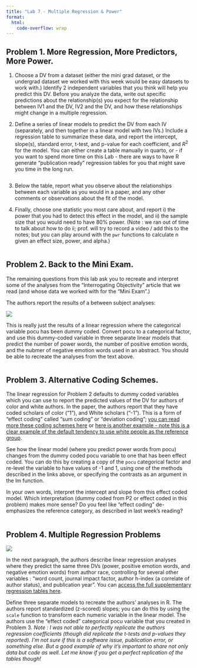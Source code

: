 ```yaml
---
title: "Lab 7 - Multiple Regression & Power"
format: 
  html:
    code-overflow: wrap
---
```


## Problem 1. More Regression, More Predictors, More Power.

1.  Choose a DV from a dataset (either the mini grad dataset, or the undergrad dataset we worked with this week would be easy datasets to work with.) Identify 2 independent variables that you think will help you predict this DV. Before you analyze the data, write out specific predictions about the relationship(s) you expect for the relationship between IV1 and the DV, IV2 and the DV, and how these relationships might change in a multiple regression.

2.  Define a series of linear models to predict the DV from each IV (separately, and then together in a linear model with two IVs.) Include a regression table to summarize these data, and report the intercept, slope(s), standard error, t-test, and p-value for each coefficient, and $R^2$ for the model. You can either create a table manually in quarto, or - if you want to spend more time on this Lab - there are ways to have R generate "publication ready" regression tables for you that might save you time in the long run.

```r

```

3.  Below the table, report what you observe about the relationships between each variable as you would in a paper, and any other comments or observations about the fit of the model.

4.  Finally, choose one statistic you most care about, and report i) the power that you had to detect this effect in the model, and ii) the sample size that you would need to have 80% power. (Note : we ran out of time to talk about how to do ii; prof. will try to record a video / add this to the notes; but you can play around with the `pwr` functions to calculate n given an effect size, power, and alpha.)

```r

```

## Problem 2. Back to the Mini Exam.

The remaining questions from this lab ask you to recreate and interpret some of the analyses from the "Interrogating Objectivity" article that we read (and whose data we worked with for the "Mini Exam".)

The authors report the results of a between subject analyses:

![](images/clipboard-1265155660.png)

This is really just the results of a linear regression where the categorical variable pocu has been dummy coded. Convert pocu to a categorical factor, and use this dummy-coded variable in three separate linear models that predict the number of power words, the number of positive emotion words, and the nubmer of negative emotion words used in an abstract. You should be able to recreate the analyses from the text above.

```r

```

## Problem 3. Alternative Coding Schemes.

The linear regression for Problem 2 defaults to dummy coded variables which you can use to report the predicted values of the DV for authors of color and white authors. In the paper, the authors report that they have coded scholars of color ("1"), and White scholars ("-1"). This is a form of "effect coding" called "sum coding" or "deviation coding"; [you can read more these coding schemes here](https://marissabarlaz.github.io/portfolio/contrastcoding/#effects-coding) or [here is another example - note this is a clear example of the default tendency to use white people as the reference group](https://stats.oarc.ucla.edu/spss/faq/coding-systems-for-categorical-variables-in-regression-analysis/).

See how the linear model (where you predict power words from pocu) changes from the dummy coded pocu variable to one that has been effect coded. You can do this by creating a copy of the `pocu` categorical factor and re-level the variable to have values of -1 and 1, using one of the methods described in the links above, or specifying the contrasts as an argument in the lm function. 

In your own words, interpret the intercept and slope from this effect coded model. Which interpretation (dummy coded from P2 or effect coded in this problem) makes more sense? Do you feel like "effect coding" de-emphasizes the reference category, as described in last week's reading?

```r

```

## Problem 4. Multiple Regression Problems

![](images/clipboard-2436472432.png)

In the next paragraph, the authors describe linear regression analyses where they predict the same three DVs (power, positive emotion words, and negative emotion words) from author race, controlling for several other variables : "word count, journal impact factor, author h-index (a correlate of author status), and publication year". You can [access the full supplementary regression tables here](https://static-content.springer.com/esm/art%3A10.1038%2Fs41598-024-63236-z/MediaObjects/41598_2024_63236_MOESM1_ESM.pdf).

Define three separate models to recreate the authors' analyses in R. The authors report standardized (z-scored) slopes; you can do this by using the `scale` function to transform each numeric variable in the linear model. The authors use the "effect coded" categorical pocu variable that you created in Problem 3. *Note : I was not able to perfectly replicate the authors regression coefficients (though did replicate the t-tests and p-values they reported). I'm not sure if this is a software issue, publication error, or something else. But a good example of why it's important to share not only data but code as well. Let me know if you get a perfect replication of the tables though!*

```r

```
